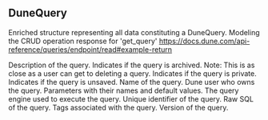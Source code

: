 ## DuneQuery
Enriched structure representing all data constituting a DuneQuery.
Modeling the CRUD operation response for &#x27;get_query&#x27;
https://docs.dune.com/api-reference/queries/endpoint/read#example-return

<ParamField path="description" type="text">
Description of the query.
</ParamField>
<ParamField path="is_archived" type="text">
Indicates if the query is archived.
Note: This is as close as a user can get to deleting a query.
</ParamField>
<ParamField path="is_private" type="text">
Indicates if the query is private.
</ParamField>
<ParamField path="is_unsaved" type="text">
Indicates if the query is unsaved.
</ParamField>
<ParamField path="name" type="text">
Name of the query.
</ParamField>
<ParamField path="owner" type="text">
Dune user who owns the query.
</ParamField>
<ParamField path="parameters" type="text">
Parameters with their names and default values.
</ParamField>
<ParamField path="query_engine" type="text">
The query engine used to execute the query.
</ParamField>
<ParamField path="query_id" type="text">
Unique identifier of the query.
</ParamField>
<ParamField path="query_sql" type="text">
Raw SQL of the query.
</ParamField>
<ParamField path="tags" type="text">
Tags associated with the query.
</ParamField>
<ParamField path="version" type="text">
Version of the query.
</ParamField>
